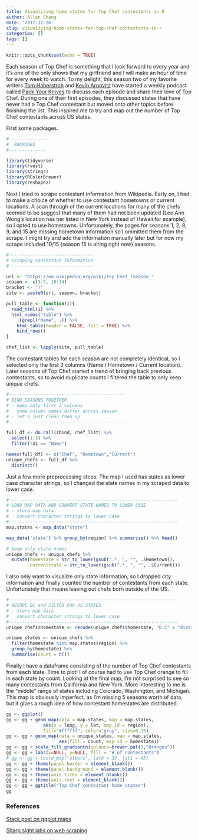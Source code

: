 ```yaml
---
title: Visualizing home states for Top Chef contestants in R
author: Allen Chang
date: '2017-12-26'
slug: visualizing-home-states-for-top-chef-contestants-in-r
categories: []
tags: []
---
```


```r
knitr::opts_chunk$set(echo = TRUE)
```

Each season of Top Chef is something that I look forward to every year and it's one of the only shows that my girlfriend and I will make an hour of time for every week to watch. To my delight, this season two of my favorite writers [Tom Haberstroh](https://twitter.com/tomhaberstroh) and [Kevin Arnovitz](https://twitter.com/kevinarnovitz) have started a weekly podcast called [Pack Your Knives](https://twitter.com/PackKnives) to discuss each episode and share their love of Top Chef. During one of their first episodes, they discussed states that have never had a Top Chef contestant but moved onto other topics before finishing the list. This inspired me to try and map out the number of Top Chef contestants across US states.

First some packages. 

```r
#--------------
#  PACKAGES
#--------------

library(tidyverse)
library(rvest)
library(stringr)
library(RColorBrewer)
library(reshape2)
```

Next I tried to scrape contestant information from Wikipedia. Early on, I had to make a choice of whether to use contestant hometowns or current locations. A scan through of the current locations for many of the chefs seemed to be suggest that many of them had not been updated (Lee Ann Wong's location has her listed in New York instead of Hawaii for example), so I opted to use hometowns. Unfortunately, the pages for seasons 1, 2, 8, 9, and 15 are missing hometown information so I ommitted them from the scrape. I might try and add the information manually later but for now my scrape included 10/15 (season 15 is airing right now) seasons.

```r
#--------------------------------
# Scraping contestant information
#--------------------------------

url <- "https://en.wikipedia.org/wiki/Top_Chef_(season_"
season <- c(3:7, 10:14)
bracket <- ")"
site <- paste0(url, season, bracket)

pull_table <- function(i){
  read_html(i) %>%
  html_nodes("table") %>%
    .[grepl("Name", .)] %>%
    html_table(header = FALSE, fill = TRUE) %>%
    bind_rows()
}

chef_list <- lapply(site, pull_table)
```

The contestant tables for each season are not completely identical, so I selected only the first 3 columns (Name / Hometown / Current location). Later seasons of Top Chef started a trend of bringing back previous contestants, so to avoid duplicate counts I filtered the table to only keep unique chefs. 

```r
#--------------------------------------------
# BIND SEASONS TOGETHER
# - keep only first 3 columns 
#   some column names differ across season
# - let's just clean them up
#--------------------------------------------

full_df <- do.call(rbind, chef_list) %>% 
  select(1:3) %>%
  filter(!X1 == "Name")

names(full_df) <- c("Chef", "Hometown","Current")
unique_chefs <- full_df %>%
  distinct()
```

Just a few more preprocessing steps. The map I used has states as lower case character strings, so I changed the state names in my scraped data to lower case. 

```r
#----------------------------------------------------------------
# LOAD MAP DATA AND CONVERT STATE NAMES TO LOWER CASE
# - store map data
#   convert character strings to lower case
#----------------------------------------------------------------
map.states <- map_data("state")

map_data('state') %>% group_by(region) %>% summarise() %>% head()

# keep only state names
unique_chefs <- unique_chefs %>%
  mutate(homestate = str_to_lower(gsub(".*, ", "", .$Hometown)), 
         currentstate = str_to_lower(gsub(".*, ", "", .$Current)))
```

I also only want to visualize only state information, so I dropped city information and finally counted the number of contestants from each state. Unfortunately that means leaving out chefs born outside of the US.

```r
#----------------------------------------------------------------
# RECODE DC and FILTER FOR US STATES
# - store map data
#   convert character strings to lower case
#----------------------------------------------------------------
unique_chefs$homestate <- recode(unique_chefs$homestate, "D.C" = "district of columbia")

unique_states <- unique_chefs %>%
  filter(homestate %in% map.states$region) %>%
  group_by(homestate) %>%
  summarise(count = n())
```

Finally I have a dataframe consisting of the number of Top Chef contestants from each state. Time to plot! I of course had to use Top Chef orange to fill in each state by count. Looking at the final map, I'm not surprised to see so many contestants from California and New York. More interesting to me is the "middle" range of states including Colorado, Washington, and Michigan. This map is obviously imperfect, as I'm missing 5 seasons worth of data, but it gives a rough idea of how contestant homestates are distributed.

```r
gg <- ggplot()
gg <- gg + geom_map(data = map.states, map = map.states, 
              aes(x = long, y = lat, map_id = region),
              fill="#ffffff", color="gray", size=0.15)
gg <- gg + geom_map(data = unique_states, map = map.states,
                    aes(fill = count, map_id = homestate))
gg <- gg + scale_fill_gradientn(colours=brewer.pal(3,"Oranges"))
gg <- gg + labs(x=NULL, y=NULL, fill = "# of contestants")
# gg <- gg + coord_map("albers", lat0 = 39, lat1 = 45) 
gg <- gg + theme(panel.border = element_blank())
gg <- gg + theme(panel.background = element_blank())
gg <- gg + theme(axis.ticks = element_blank())
gg <- gg + theme(axis.text = element_blank())
gg <- gg + ggtitle("Top Chef contestant home states")
gg
```

### References
[Stack post on ggplot maps](https://stackoverflow.com/questions/29614972/ggplot-us-state-map-colors-are-fine-polygons-jagged-r)

[Sharp sight labs on web scraping](http://sharpsightlabs.com/blog/map-lithium-production-r/)